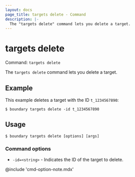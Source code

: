 ```yaml
---
layout: docs
page_title: targets delete - Command
description: |-
  The "targets delete" command lets you delete a target.
---
```


# targets delete

Command: `targets delete`

The `targets delete` command lets you delete a target.

## Example

This example deletes a target with the ID `t_1234567890`:

```shell-session
$ boundary targets delete -id t_1234567890
```

## Usage

<CodeBlockConfig hideClipboard>

```shell-session
$ boundary targets delete [options] [args]
```

</CodeBlockConfig>

### Command options

- `-id=<string>` - Indicates the ID of the target to delete.

@include 'cmd-option-note.mdx'